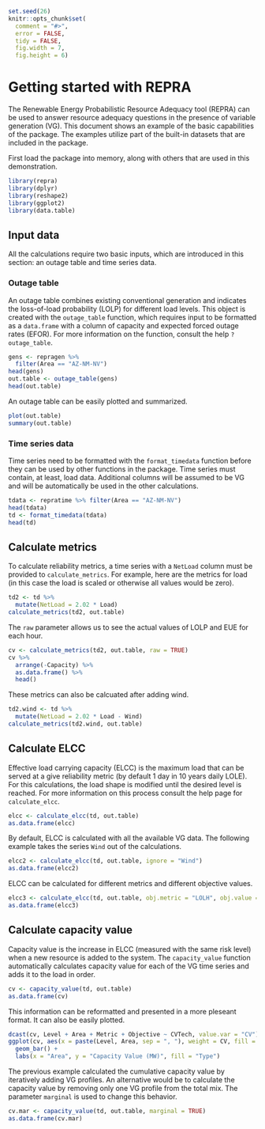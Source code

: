 <!--
%\VignetteEngine{knitr}
%\VignetteIndexEntry{Getting started}
-->

```r
set.seed(26)
knitr::opts_chunk$set(
  comment = "#>",
  error = FALSE,
  tidy = FALSE,
  fig.width = 7,
  fig.height = 6)
```


# Getting started with REPRA

The Renewable Energy Probabilistic Resource Adequacy tool (REPRA) can be used to answer resource adequacy questions in the presence of variable generation (VG). This document shows an example of the basic capabilities of the package.  The examples utilize part of the built-in datasets that are included in the package.

First load the package into memory, along with others that are used in this demonstration.

```r
library(repra)
library(dplyr)
library(reshape2)
library(ggplot2)
library(data.table)
```


## Input data

All the calculations require two basic inputs, which are introduced in this section: an outage table and time series data.


### Outage table

An outage table combines existing conventional generation and indicates the loss-of-load probability (LOLP) for different load levels. This object is created with the `outage_table` function, which requires input to be formatted as a `data.frame` with a column of capacity and expected forced outage rates (EFOR). For more information on the function, consult the help `?outage_table`.

```r
gens <- repragen %>%
  filter(Area == "AZ-NM-NV")
head(gens)
out.table <- outage_table(gens)
head(out.table)
```

An outage table can be easily plotted and summarized.

```r
plot(out.table)
summary(out.table)
```


### Time series data

Time series need to be formatted with the `format_timedata` function before they can be used by other functions in the package. Time series must contain, at least, load data. Additional columns will be assumed to be VG and will be automatically be used in the other calculations.

```r
tdata <- repratime %>% filter(Area == "AZ-NM-NV")
head(tdata)
td <- format_timedata(tdata)
head(td)
```


## Calculate metrics

To calculate reliability metrics, a time series with a `NetLoad` column must be provided to `calculate_metrics`. For example, here are the metrics for load (in this case the load is scaled or otherwise all values would be zero).

```r
td2 <- td %>%
  mutate(NetLoad = 2.02 * Load)
calculate_metrics(td2, out.table)
```

The `raw` parameter allows us to see the actual values of LOLP and EUE for each hour.

```r
cv <- calculate_metrics(td2, out.table, raw = TRUE)
cv %>%
  arrange(-Capacity) %>%
  as.data.frame() %>%
  head()
```

These metrics can also be calcuated after adding wind.

```r
td2.wind <- td %>%
  mutate(NetLoad = 2.02 * Load - Wind)
calculate_metrics(td2.wind, out.table)
```



## Calculate ELCC

Effective load carrying capacity (ELCC) is the maximum load that can be served at a give reliability metric (by default 1 day in 10 years daily LOLE). For this calculations, the load shape is modified until the desired level is reached. For more information on this process consult the help page for `calculate_elcc`.

```r
elcc <- calculate_elcc(td, out.table)
as.data.frame(elcc)
```

By default, ELCC is calculated with all the available VG data. The following example takes the series `Wind` out of the calculations.

```r
elcc2 <- calculate_elcc(td, out.table, ignore = "Wind")
as.data.frame(elcc2)
```

ELCC can be calculated for different metrics and different objective values.

```r
elcc3 <- calculate_elcc(td, out.table, obj.metric = "LOLH", obj.value = 1.0)
as.data.frame(elcc3)
```


## Calculate capacity value

Capacity value is the increase in ELCC (measured with the same risk level) when a new resource is added to the system. The `capacity_value` function automatically calculates capacity value for each of the VG time series and adds it to the load in order.

```r
cv <- capacity_value(td, out.table)
as.data.frame(cv)
```

This information can be reformatted and presented in a more pleseant format. It can also be easily plotted.

```r
dcast(cv, Level + Area + Metric + Objective ~ CVTech, value.var = "CV")
ggplot(cv, aes(x = paste(Level, Area, sep = ", "), weight = CV, fill = CVTech)) +
  geom_bar() +
  labs(x = "Area", y = "Capacity Value (MW)", fill = "Type")
```

The previous example calculated the cumulative capacity value by iteratively adding VG profiles. An alternative would be to calculate the capacity value by removing only one VG profile from the total mix. The parameter `marginal` is used to change this behavior.

```r
cv.mar <- capacity_value(td, out.table, marginal = TRUE)
as.data.frame(cv.mar)
```
